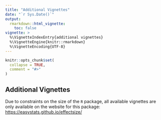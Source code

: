 ```yaml
---
title: "Additional Vignettes"
date: "`r Sys.Date()`"
output:
  rmarkdown::html_vignette:
    toc: false
vignette: >
  %\VignetteIndexEntry{additional vignettes}
  %\VignetteEngine{knitr::rmarkdown}
  %\VignetteEncoding{UTF-8}
---
```


```r
knitr::opts_chunk$set(
  collapse = TRUE,
  comment = "#>"
)
```

## Additional Vignettes

Due to constraints on the size of the `R` package, all available vignettes are
only available on the website for this package: <br>
<https://easystats.github.io/effectsize/>
